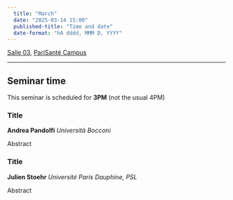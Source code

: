 ```yaml
---
  title: "March"
  date: "2025-03-14 15:00"
  published-title: "Time and date"
  date-format: "hA dddd, MMM D, YYYY"
---
```


[Salle 03](../../psc_rooms.qmd), [PariSanté Campus](https://maps.app.goo.gl/cpFoxoZgbT6HCV6x9)

------------------------------------------------------------------------

:::{.callout-tip}
## Seminar time

This seminar is scheduled for **3PM** (not the usual 4PM)
:::

### Title

**Andrea Pandolfi** *Università Bocconi*

Abstract

### Title

**Julien Stoehr** *Université Paris Dauphine, PSL*

Abstract
